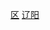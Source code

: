 {{Catnav|頁面分類|...|市辖区|辽宁市辖区}}
{{Catnav|頁面分類|...|辽宁县级行政区|辽阳区县市}}
{{Catnav|頁面分類|...|辽宁地级市|辽阳|辽阳行政区划|辽阳区县市}}
[[Category:辽阳区县市|区]]
[[Category:辽宁市辖区|辽阳]]
{{catmore|白塔区|辽阳市白塔区}}